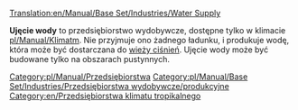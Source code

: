 [[Translation:en/Manual/Base Set/Industries/Water Supply]]

{{pl/Manual/Base Set/Industries/Przedsiębiorstwa|image=en/Manual/Base Set/Industries/Watersupply.png
|name=Ujęcie wody
|climates=[[pl/Manual/Klimat]]
|accepts=Nic
|produces=[[pl/Manual/Base Set/Cargos/Woda|Woda]]
}}
'''Ujęcie wody''' to przedsiębiorstwo wydobywcze, dostępne tylko w klimacie [[pl/Manual/Klimat]]m. Nie przyjmuje ono żadnego ładunku, i produkuje wodę, która może być dostarczana do [[pl/Manual/Base Set/Industries/Wieża ciśnień|wieży ciśnień]]. Ujęcie wody może być budowane tylko na obszarach pustynnych.

{{pl/Manual/Base Set/Industries/Navbox Industries}}

[[Category:pl/Manual/Przedsiębiorstwa]]
[[Category:pl/Manual/Base Set/Industries/Przedsiębiorstwa wydobywcze/produkcyjne]]
[[Category:en/Przedsiębiorstwa klimatu tropikalnego]]